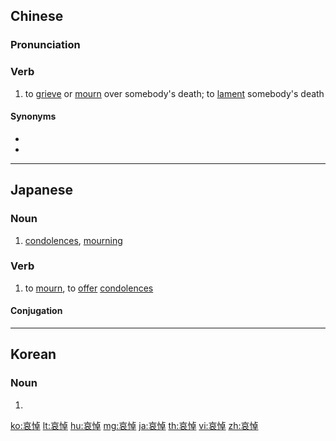 ==Chinese==
{{zh-forms}}

===Pronunciation===
{{zh-pron
|m=āidào
|c=oi1 dou6
|h=pfs=ôi-tho
|mn=kh,qz,tp,xm,zz:ai-tō
|cat=v
}}

===Verb===
{{zh-verb}}

# to [[grieve]] or [[mourn]] over somebody's death; to [[lament]] somebody's death

====Synonyms====
* {{zh-l|悲悼}}
* {{zh-l|悼念}}

{{zh-cat|Advanced}}

----

==Japanese==
{{ja-kanjitab|あい|とう|yomi=on}}

===Noun===
{{ja-noun|あいとう}}

# [[condolences]], [[mourning]]

===Verb===
{{ja-verb-suru|tr=trans|あいとう}}

# to [[mourn]], to [[offer]] [[condolences]]

====Conjugation====
{{ja-suru|あいとう}}

----

==Korean==
{{ko-hanjatab}}

===Noun===
{{ko-noun|hj|hangeul=애도}}

# {{hanja form of|애도|condolences}}

[[ko:哀悼]]
[[lt:哀悼]]
[[hu:哀悼]]
[[mg:哀悼]]
[[ja:哀悼]]
[[th:哀悼]]
[[vi:哀悼]]
[[zh:哀悼]]